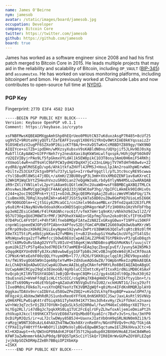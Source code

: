 ```yaml
---
name: James O'Beirne
nym: jamesob
avatar: /static/images/board/jamesob.jpg
occupation: Developer
company: Bitcoin Core
twitter: https://twitter.com/jamesob
github: https://github.com/jamesob
board: true
---
```


James has worked as a software engineer since 2008 and had his first patch
merged to Bitcoin Core in 2015. He leads multiple projects that may aid in the
reliability and scalability of Bitcoin, including `OP_VAULT` ([BIP-345]) and
`assumeutxo`. He has worked on various monitoring platforms, including bitcoinperf
and bmon. He previously worked at Chaincode Labs and now contributes to
open-source full time at [NYDIG].

[BIP-345]: https://github.com/bitcoin/bips/pull/1421#issuecomment-1452814811
[NYDIG]: https://nydig.com/

### PGP Key

Fingerprint: `277D E3F4 4582 D1A3`

```
-----BEGIN PGP PUBLIC KEY BLOCK-----
Version: Keybase OpenPGP v0.1.1
Comment: https://keybase.io/crypto

xsFNBFMwsKQBEADMXgpAmhShp0hEQrUeo0PRUtCN37uKduxzAsgP7R485+8cUf25
ug9V5Z+9RUtaVHjyQUTifZafEAFF1vuqV1X06YG1YRnQv0WtXImE0kKYqssaizZr
91OSHEe5zV2ugPF6SZXo9P26iicKTfBA/9+nXvDSTwKnCcM8BDYZ889gy/tWX9NO
AIQIYce+aiTZb+ipdDHn/wMXzsyXubsvV9sKABldN0no/UQYpjif5JLHv9DJ0sXg
RwbTllCAyAAW2+UJFPrNeh7ry2neubXaxi8qKkWSmLwlfqxspk/HUhjOgF56Ok0V
rU2QIVIByjrPAo9Lf5fpGkmxVYLdAl1k5EW8pikC1O3T8osy3AmU0H6miF54RKhj
rXVmoGl4wR+ndT9sHlC9bFPCW3ydHGYDqXH7jCx23nLGHpjTV7HTdHfH60w4v+22
eydR8/gyWlMdSEgD/vp6/Ahk1tkfaZHVfl4JPMSJ+HouLlpJAn2roaXhpWErwNmC
+DiltvZS3CGXf2ktgx0P9fu737yLSpS+xIrr6wFVgqtll/pTL3tc9scyRE95cwwa
cYslSBudRl8WSi47j0DL+/aXmH/Z3BU80ygP3L3mH+XVxXMbDZENF1av8aKXreCI
S2WH1M1WqCbYtZ5HeohVxzuSR0Oian27eQgHWJa8Lrbdy6YlyNN4M5Lu2wARAQAB
zR9rZXliYXNlLmlvL2pvYiA8am9iQGtleWJhc2UuaW8+wsFtBBMBCgAXBQJTMLCk
AhsvAwsJBwMVCggCHgECF4AACgkQJ33j9EWC0aP3hg//QpIFCLAkmEk90IdHivOs
z244+q2ocI9QIMPnk+YjtI1+xOJdLZKgcQEOMxVgAajZEu0iczWeVMlWbFUq/17k
CiuBmxX0L7DRqlXoybRZAh+a64QTJSSt5yXATa58D0zuZ0w8GmPXQ7UioLm5I66K
/Mr9O0GODlm++CjtSGiy62McaGC1/cn1Xelx96dxaeMBLxrZ9fnd2qa8J2E3fLPR
y6u8iMr41NayNUvNvOdoaXdKxxOHD5SqUcpDM4gorWaPJfz1H00Xo1HzVhFbFYbg
op3eNIZEsiCm5W6/F4lFKAGNhcroc61f/vfmX7mHr1q9nKV/vNhkhU9dJw1l2Z/V
957U73OgxQUdJM0WTXrPMF/3KPOheXYAAEo+SEpfmg7Uun2oko0t0CsfIFtKxDTM
07D4PoCL4FVtDfi+P4hf5Rlfneb8MQpFIAtwZzN82IxGRxgG0wx+T19PFui50KFF
cnpnW1iqoeeEWJOPzDfPIAbn+X4PfovS2DjfGmC4PUBWI2G669aQkOwUbaMXrzWS
pfRrpO9sQxzXOkREJHiLEeyNgmeS92ywhvZmPtrU3BWKU63QdlwTcqRtcB9z0lfM
X0e7X1T5tiPLe0bSjpkKav42fvMBHsjt+uBJ1hxdupSiYHaRw1kcUVfgJfS4lG5c
kMsWqsw9zga2zfTwMmfccjbOwE0EUzCwpAEIALZ2PR4ETGtPBkUvvP3/gEoD8qzh
mfClk8MvOuRvSbAgO2VYVfLV0IuV+E58qeKjWuVNDbBnsqMbGhMoKNsf/uuujslY
gumiDkIZTcPSTq4ba3od7RDIkfX7amMEB+GEAq3qcZbxgCpvEf/Jyuny5AIN5Mk3
vOqqdKQXYUn0VBfy8JXxzN8vwbwEyg1GFTpbBsJHCvOBJngO0xW4djRJxCRf0ozA
CJPNsKrWteEehF00zQQLYYuymOMb+l77//R26/FSKK0ipclqqlRj2REV9opxabD/
tn/fWi95vgOG65W9nIqe60pteYwM9+2dXdueAQGdwZ8/7GWpbnMkeIzqMAkAEQEA
AcLChAQYAQoADwUCUzCwpAUJDwmcAAIbLgEpCRAnfeP0RYLRo8BdIAQZAQoABgUC
UzCwpAAKCRCpy29qCe3EUeoGB/4gXbluCC3ImttcKy4fItxxR1rdNiiMD8C4SAxF
hvQcpbjKIlRVTDShYASD6lJeBjQDr0xqnC8QM+ic2/gy4sG02dlt0QpJ9uX30j62
tbuEsnoS2+HVmFfdqE1cHLCt5cOIC/cGg9Kq7XB4gHmOCFmglZXIkftyy1bn+t/s
28cdTs69ONy+v46zEYbSpD+qAZaUuKYN5VgDu5YoIU02/xckHUNT1G/Jscy29zft
lIve0MdnLFOk6o7L+vsXYnQREYeoYzTK3VBMZgWQf+q0iMsn4IFdKnRMQRJplAYO
OggkauTDAVx9nrcaIDbYuLd58GwZPeZOQ2+vKvbIVLkYqf9xpBQP+waxwlOPH7/g
HFXgz4jL4bXmw3WhRdRJS1unbxReo6YFfkHL0nNSKR9ICJSw/JaxLAsRtl9SVNVp
yOH6XPKLPwOiqK4trdTGiqX6G1TyhmX941K7Y3ms3dh4xvHy/ZkiFfUkmlx2naxo
wV+hWz3qTzc5rOjZOJ7OYUN+IqQuSLk5zO20R6wl/fwsFM46xCs00bgrX8IT9zri
hLYEg2RLl/i47dBqJc7pqkXRS0Lq1TUC2FcEqlrUFyZLhwfoxAljemieDmiaPt2h
zhVkupXJkcclt09hKCXT5nVzEO8d7aYQsMbd0fXya6Irc7BxFv3v5+s/bx/3mYP0
DcDiPpMJQzS/ir+uL72clwDWyy85B5J4+UaxnxJIatVbOnH9qSRLNUN0m9Zi19/S
raMzgjW9NT3G0sAzL64hAXZh4TNwCNxh8XrznRe0Fn/NGnVP8VQv9+cRQ/TGkjdA
CfPXeI1yFH0tYffA+WbOYilibQMxVolyBGvE8pwBK5qctumw1ElZRkXHvaJCtc+6
Kl+KXDawpt++h/QW3nGP09AdnKJFG6f357t2kpa8up0X2BX6HVHoAEJSmCB4WReG
KFWF3aZwNnmmrk0AJuP0dq/BFQQSTpKScCiYlSkQr7IR0IHrWvGUPwZOY8FLEZqd
jvjk8pSOZkDRHpZZeBh7BBqiOP2XbmXp
=ISKX
-----END PGP PUBLIC KEY BLOCK-----
```